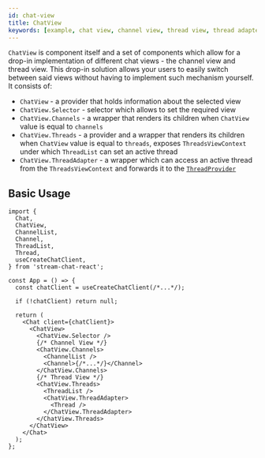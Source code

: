 ```yaml
---
id: chat-view
title: ChatView
keywords: [example, chat view, channel view, thread view, thread adapter]
---
```


`ChatView` is component itself and a set of components which allow for a drop-in implementation of different chat views - the channel view and thread view. This drop-in solution allows your users to easily switch between said views without having to implement such mechanism yourself. It consists of:

- `ChatView` - a provider that holds information about the selected view
- `ChatView.Selector` - selector which allows to set the required view
- `ChatView.Channels` - a wrapper that renders its children when `ChatView` value is equal to `channels`
- `ChatView.Threads` - a provider and a wrapper that renders its children when `ChatView` value is equal to `threads`, exposes `ThreadsViewContext` under which `ThreadList` can set an active thread
- `ChatView.ThreadAdapter` - a wrapper which can access an active thread from the `ThreadsViewContext` and forwards it to the [`ThreadProvider`](../contexts/thread-context.mdx)

## Basic Usage

```tsx
import {
  Chat,
  ChatView,
  ChannelList,
  Channel,
  ThreadList,
  Thread,
  useCreateChatClient,
} from 'stream-chat-react';

const App = () => {
  const chatClient = useCreateChatClient(/*...*/);

  if (!chatClient) return null;

  return (
    <Chat client={chatClient}>
      <ChatView>
        <ChatView.Selector />
        {/* Channel View */}
        <ChatView.Channels>
          <ChannelList />
          <Channel>{/*...*/}</Channel>
        </ChatView.Channels>
        {/* Thread View */}
        <ChatView.Threads>
          <ThreadList />
          <ChatView.ThreadAdapter>
            <Thread />
          </ChatView.ThreadAdapter>
        </ChatView.Threads>
      </ChatView>
    </Chat>
  );
};
```
